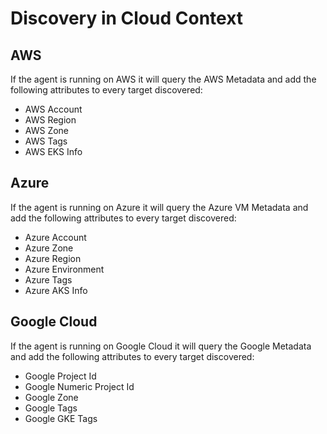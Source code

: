 # Discovery in Cloud Context


## AWS
If the agent is running on AWS it will query the AWS Metadata and add the following attributes to every target discovered:
 * AWS Account
 * AWS Region
 * AWS Zone
 * AWS Tags
 * AWS EKS Info


## Azure

If the agent is running on Azure it will query the Azure VM Metadata and add the following attributes to every target discovered:
 * Azure Account
 * Azure Zone
 * Azure Region
 * Azure Environment
 * Azure Tags
 * Azure AKS Info


## Google Cloud

If the agent is running on Google Cloud it will query the Google Metadata and add the following attributes to every target discovered:
 * Google Project Id
 * Google Numeric Project Id
 * Google Zone
 * Google Tags
 * Google GKE Tags